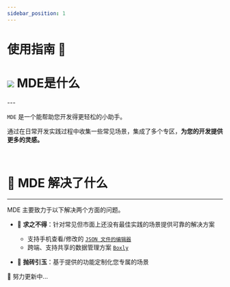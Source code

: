 ```yaml
---
sidebar_position: 1
---
```


# 使用指南 🎊

<h1 className="inline-flex-center">
  <img
    src="/img/logo.svg"
    loading="lazy"
    style={{ width: "1.2em", marginRight: ".2em" }}
    className="jack-in-the-box"
  />
  <span>MDE是什么</span>
</h1>
---

<a>`MDE`</a> 是一个能帮助您开发得更轻松的小助手。

通过在日常开发实践过程中收集一些常见场景，集成了多个专区，**为您的开发提供更多的灵感。**

<br />

# 🧐 MDE 解决了什么

---

MDE 主要致力于以下解决两个方面的问题。

- 🐣 **求之不得**：针对常见但市面上还没有最佳实践的场景提供可靠的解决方案

  - 支持手机查看/修改的 [`JSON 文件的编辑器`](/docs/tools/json)
  - 跨端、支持共享的数据管理方案 [`Boxly`](/docs/front-end/data-management/boxly/intro)

- 🧱 **抛砖引玉**：基于提供的功能定制化您专属的场景

💪 努力更新中...
